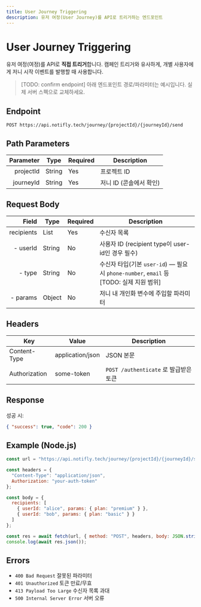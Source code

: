```yaml
---
title: User Journey Triggering
description: 유저 여정(User Journey)를 API로 트리거하는 엔드포인트
---
```


# User Journey Triggering

유저 여정(여정)를 API로 **직접 트리거**합니다. 캠페인 트리거와 유사하게, 개별 사용자에게 저니 시작 이벤트를 발행할 때 사용합니다.

> [TODO: confirm endpoint] 아래 엔드포인트 경로/파라미터는 예시입니다. 실제 서버 스펙으로 교체하세요.

## Endpoint

`POST https://api.notifly.tech/journey/{projectId}/{journeyId}/send`

## Path Parameters

| Parameter | Type   | Required | Description                       |
|----------:|--------|----------|-----------------------------------|
| projectId | String | Yes      | 프로젝트 ID                        |
| journeyId | String | Yes      | 저니 ID (콘솔에서 확인)            |

## Request Body

| Field        | Type   | Required | Description                                                                              |
|-------------:|--------|----------|------------------------------------------------------------------------------------------|
| recipients   | List   | Yes      | 수신자 목록                                                                              |
| \- userId    | String | No       | 사용자 ID (recipient type이 user-id인 경우 필수)                                         |
| \- type      | String | No       | 수신자 타입(기본 `user-id`) — 필요 시 `phone-number`, `email` 등 [TODO: 실제 지원 범위]   |
| \- params    | Object | No       | 저니 내 개인화 변수에 주입할 파라미터                                                    |

## Headers

| Key          | Value            | Description                                  |
|--------------|------------------|----------------------------------------------|
| Content-Type | application/json | JSON 본문                                    |
| Authorization| some-token       | `POST /authenticate` 로 발급받은 토큰        |

## Response

성공 시:
```json
{ "success": true, "code": 200 }
```

## Example (Node.js)

```js
const url = "https://api.notifly.tech/journey/{projectId}/{journeyId}/send"; // TODO: confirm

const headers = {
  "Content-Type": "application/json",
  Authorization: "your-auth-token"
};

const body = {
  recipients: [
    { userId: "alice", params: { plan: "premium" } },
    { userId: "bob", params: { plan: "basic" } }
  ]
};

const res = await fetch(url, { method: "POST", headers, body: JSON.stringify(body) });
console.log(await res.json());
```

## Errors

- `400 Bad Request` 잘못된 파라미터
- `401 Unauthorized` 토큰 만료/무효
- `413 Payload Too Large` 수신자 목록 과대
- `500 Internal Server Error` 서버 오류
